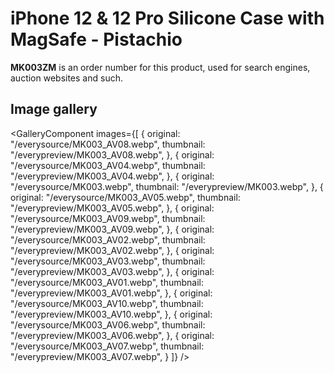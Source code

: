 
# iPhone 12 & 12 Pro Silicone Case with MagSafe - Pistachio

<Callout type='info' emoji='👉🏻'>**MK003ZM** is an order number for this product, used for search engines, auction websites and such.</Callout>

## Image gallery

<GalleryComponent
    images={[
      {
        original: "/everysource/MK003_AV08.webp",
        thumbnail: "/everypreview/MK003_AV08.webp",
      },
      {
        original: "/everysource/MK003_AV04.webp",
        thumbnail: "/everypreview/MK003_AV04.webp",
      },
      {
        original: "/everysource/MK003.webp",
        thumbnail: "/everypreview/MK003.webp",
      },
      {
        original: "/everysource/MK003_AV05.webp",
        thumbnail: "/everypreview/MK003_AV05.webp",
      },
      {
        original: "/everysource/MK003_AV09.webp",
        thumbnail: "/everypreview/MK003_AV09.webp",
      },
      {
        original: "/everysource/MK003_AV02.webp",
        thumbnail: "/everypreview/MK003_AV02.webp",
      },
      {
        original: "/everysource/MK003_AV03.webp",
        thumbnail: "/everypreview/MK003_AV03.webp",
      },
      {
        original: "/everysource/MK003_AV01.webp",
        thumbnail: "/everypreview/MK003_AV01.webp",
      },
      {
        original: "/everysource/MK003_AV10.webp",
        thumbnail: "/everypreview/MK003_AV10.webp",
      },
      {
        original: "/everysource/MK003_AV06.webp",
        thumbnail: "/everypreview/MK003_AV06.webp",
      },
      {
        original: "/everysource/MK003_AV07.webp",
        thumbnail: "/everypreview/MK003_AV07.webp",
      }
    ]}
  />
